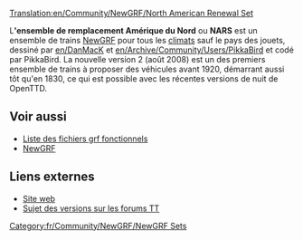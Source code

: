 [[Translation:en/Community/NewGRF/North American Renewal Set]]


{{fr/Community/NewGRF/Infobox NewGRF|nomEnsemble= Ensemble de remplacement Amérique du Nord
|copieEcran=
|artiste= DanMack et PikkaBird
|codeur= PikkaBird
|focus= fr/Community/NewGRF/Addons Trains
|homepage= users.tt-forums.net/pikka/wiki/index.php?title=North_American_Renewal_Set
|nomHomepage= Ensemble de remplacement Amérique du Nord sur PikkaWiki
|copyright= droit déposé
}}
L''''ensemble de remplacement Amérique du Nord''' ou '''NARS''' est un ensemble de trains [[fr/Manual/NewGRF|NewGRF]] pour tous les [[fr/Manual/Climat|climats]] sauf le pays des jouets, dessiné par [[en/DanMacK]] et [[en/Archive/Community/Users/PikkaBird]] et codé par PikkaBird. La nouvelle version 2 (août 2008) est un des premiers ensemble de trains à proposer des véhicules avant 1920, démarrant aussi tôt qu'en 1830, ce qui est possible avec les récentes versions de nuit de OpenTTD.

== Voir aussi ==
*[[fr/Community/NewGRF/Main Page|Liste des fichiers grf fonctionnels]]
*[[fr/Manual/NewGRF|NewGRF]]

==Liens externes==
*[http://users.tt-forums.net/pikka/wiki/index.php?title=North_American_Renewal_Set Site web]
*[http://www.tt-forums.net/viewtopic.php?f=26&t=39293 Sujet des versions sur les forums TT]



[[Category:fr/Community/NewGRF/NewGRF Sets]]